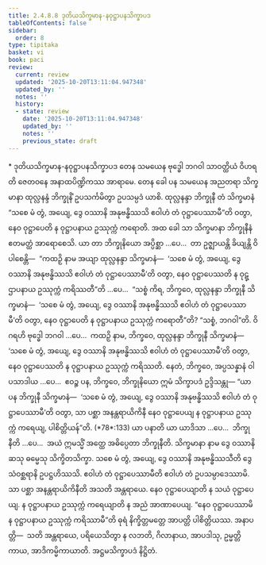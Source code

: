 ```yaml
---
title: 2.4.8.8 ဒုတိယသိက္ခမာန-နဝုဋ္ဌာပနသိက္ခာပဒ
tableOfContents: false
sidebar:
  order: 8
type: tipitaka
basket: vi
book: paci
review:
  current: review
  updated: '2025-10-20T13:11:04.947348'
  updated_by: ''
  notes: ''
  history:
  - state: review
    date: '2025-10-20T13:11:04.947348'
    updated_by: ''
    notes: ''
    previous_state: draft
---
```



<DynamicBreadcrumb />


<ReviewStatus review={frontmatter.review} showDetails={true} />

<HypothesisAnnotation frontmatter={frontmatter} />

<Paragraph type="center" book="paci">
* ဒုတိယသိက္ခမာန-နဝုဋ္ဌာပနသိက္ခာပဒ
</Paragraph>

<Division number="1154" book="paci" e="ch" v="2" p="444">

<Paragraph number="3372" book="paci">
တေန သမယေန ဗုဒ္ဓေါ ဘဂဝါ သာဝတ္ထိယံ ဝိဟရတိ ဇေတဝနေ အနာထပိဏ္ဍိကဿ အာရာမေ. တေန ခေါ ပန သမယေန အညတရာ သိက္ခမာနာ ထုလ္လနန္ဒံ ဘိက္ခုနိံ ဥပသင်္ကမိတွာ ဥပသမ္ပဒံ ယာစိ. ထုလ္လနန္ဒာ ဘိက္ခုနီ တံ သိက္ခမာနံ “သစေ မံ တွံ, အယျေ, ဒွေ ဝဿာနိ အနုဗန္ဓိဿသိ ဧဝါဟံ တံ ဝုဋ္ဌာပေဿာမီ”တိ ဝတွာ, နေဝ ဝုဋ္ဌာပေတိ န ဝုဋ္ဌာပနာယ ဥဿုက္ကံ ကရောတိ.
</Paragraph>

<Paragraph number="3373" book="paci">
အထ ခေါ သာ သိက္ခမာနာ ဘိက္ခုနီနံ ဧတမတ္ထံ အာရောစေသိ. ယာ တာ ဘိက္ခုနိယော အပ္ပိစ္ဆာ …ပေ…  တာ ဥဇ္ဈာယန္တိ ခိယျန္တိ ဝိပါစေန္တိ—  “ကထဉှိ နာမ အယျာ ထုလ္လနန္ဒာ သိက္ခမာနံ—  ‘သစေ မံ တွံ, အယျေ, ဒွေ ဝဿာနိ အနုဗန္ဓိဿသိ ဧဝါဟံ တံ ဝုဋ္ဌာပေဿာမီ’တိ ဝတွာ, နေဝ ဝုဋ္ဌာပေဿတိ န ဝုဋ္ဌာပနာယ ဥဿုက္ကံ ကရိဿတီ”တိ …ပေ…  “သစ္စံ ကိရ, ဘိက္ခဝေ, ထုလ္လနန္ဒာ ဘိက္ခုနီ သိက္ခမာနံ—  ‘သစေ မံ တွံ, အယျေ, ဒွေ ဝဿာနိ အနုဗန္ဓိဿသိ ဧဝါဟံ တံ ဝုဋ္ဌာပေဿာမီ’တိ ဝတွာ, နေဝ ဝုဋ္ဌာပေတိ န ဝုဋ္ဌာပနာယ ဥဿုက္ကံ ကရောတီ”တိ? “သစ္စံ, ဘဂဝါ”တိ. ဝိဂရဟိ ဗုဒ္ဓေါ ဘဂဝါ …ပေ…  ကထဉှိ နာမ, ဘိက္ခဝေ, ထုလ္လနန္ဒာ ဘိက္ခုနီ သိက္ခမာနံ—  ‘သစေ မံ တွံ, အယျေ, ဒွေ ဝဿာနိ အနုဗန္ဓိဿသိ ဧဝါဟံ တံ ဝုဋ္ဌာပေဿာမီ’တိ ဝတွာ, နေဝ ဝုဋ္ဌာပေဿတိ န ဝုဋ္ဌာပနာယ ဥဿုက္ကံ ကရိဿတိ. နေတံ, ဘိက္ခဝေ, အပ္ပသန္နာနံ ဝါ ပသာဒါယ …ပေ…  ဧဝဉ္စ ပန, ဘိက္ခဝေ, ဘိက္ခုနိယော ဣမံ သိက္ခာပဒံ ဥဒ္ဒိသန္တု—
</Paragraph>

</Division>
<Division number="1155" book="paci" e="ch" v="2" p="444">

<Paragraph number="3374" book="paci">
<Emphasis>“ယာ ပန ဘိက္ခုနီ သိက္ခမာနံ—  ‘သစေ မံ တွံ, အယျေ, ဒွေ ဝဿာနိ အနုဗန္ဓိဿသိ ဧဝါဟံ တံ ဝုဋ္ဌာပေဿာမီ’တိ ဝတွာ, သာ ပစ္ဆာ အနန္တရာယိကိနီ</Emphasis> <Emphasis>နေဝ ဝုဋ္ဌာပေယျ န ဝုဋ္ဌာပနာယ ဥဿုက္ကံ ကရေယျ, ပါစိတ္တိယန်”</Emphasis>တိ. (*78*:<Emphasis>133</Emphasis>)
</Paragraph>

</Division>
<Division number="1156" book="paci" e="ch" v="2" p="445">

<Paragraph number="3375" book="paci">
<Emphasis>ယာ ပနာ</Emphasis>တိ ယာ ယာဒိသာ …ပေ…  <Emphasis>ဘိက္ခုနီ</Emphasis>တိ …ပေ…  အယံ ဣမသ္မိံ အတ္ထေ အဓိပ္ပေတာ ဘိက္ခုနီတိ.
</Paragraph>

<Paragraph number="3376" book="paci">
<Emphasis>သိက္ခမာနာ</Emphasis> နာမ ဒွေ ဝဿာနိ ဆသု ဓမ္မေသု သိက္ခိတသိက္ခာ.
</Paragraph>

<Paragraph number="3377" book="paci">
<Emphasis>သစေ မံ တွံ, အယျေ, ဒွေ ဝဿာနိ အနုဗန္ဓိဿသီ</Emphasis>တိ ဒွေ သံဝစ္ဆရာနိ ဥပဋ္ဌဟိဿသိ.
</Paragraph>

<Paragraph number="3378" book="paci">
<Emphasis>ဧဝါဟံ တံ ဝုဋ္ဌာပေဿာမီ</Emphasis>တိ ဧဝါဟံ တံ ဥပသမ္ပာဒေဿာမိ.
</Paragraph>

<Paragraph number="3379" book="paci">
<Emphasis>သာ ပစ္ဆာ အနန္တရာယိကိနီ</Emphasis>တိ အသတိ အန္တရာယေ.
</Paragraph>

<Paragraph number="3380" book="paci">
<Emphasis>နေဝ ဝုဋ္ဌာပေယျာ</Emphasis>တိ န သယံ ဝုဋ္ဌာပေယျ.
</Paragraph>

<Paragraph number="3381" book="paci">
<Emphasis>န ဝုဋ္ဌာပနာယ ဥဿုက္ကံ ကရေယျာ</Emphasis>တိ န အညံ အာဏာပေယျ. “နေဝ ဝုဋ္ဌာပေဿာမိ န ဝုဋ္ဌာပနာယ ဥဿုက္ကံ ကရိဿာမီ”တိ ဓုရံ နိက္ခိတ္တမတ္တေ အာပတ္တိ ပါစိတ္တိယဿ.
</Paragraph>

</Division>
<Division number="1157" book="paci" e="ch" v="2" p="445">

<Paragraph number="3382" book="paci">
အနာပတ္တိ—  သတိ အန္တရာယေ, ပရိယေသိတွာ န လဘတိ, ဂိလာနာယ, အာပဒါသု, ဥမ္မတ္တိကာယ, အာဒိကမ္မိကာယာတိ.

</Paragraph>
</Division>

<Paragraph number="3383" type="center" book="paci">
အဋ္ဌမသိက္ခာပဒံ နိဋ္ဌိတံ.
</Paragraph>